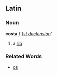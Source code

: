 ==Latin==
===Noun===
'''costa''' ''f'' ''[[Wiktionary Appendix:Latin first declension|1st declension]]'''

#a [[rib]]
===Related Words===
*[[os]]
